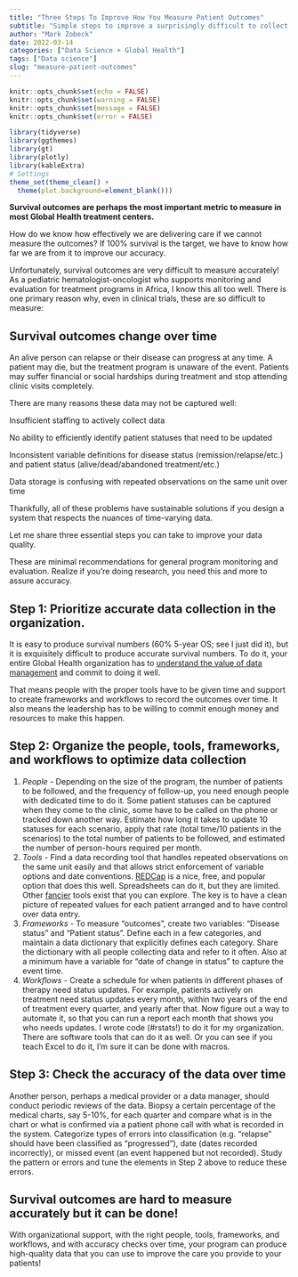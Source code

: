 ```yaml
---
title: "Three Steps To Improve How You Measure Patient Outcomes"
subtitle: "Simple steps to improve a surprisingly difficult to collect data point."
author: "Mark Zobeck"
date: 2022-03-14
categories: ["Data Science + Global Health"]
tags: ["Data science"]
slug: "measure-patient-outcomes"
---
```


```r
knitr::opts_chunk$set(echo = FALSE) 
knitr::opts_chunk$set(warning = FALSE)
knitr::opts_chunk$set(message = FALSE)
knitr::opts_chunk$set(error = FALSE)

library(tidyverse)
library(ggthemes)
library(gt)
library(plotly)
library(kableExtra)
# Settings
theme_set(theme_clean() +  
  theme(plot.background=element_blank()))

```

**Survival outcomes are perhaps the most important metric to measure in most Global Health treatment centers.**

How do we know how effectively we are delivering care if we cannot measure the outcomes? If 100% survival is the target, we have to know how far we are from it to improve our accuracy.

Unfortunately, survival outcomes are very difficult to measure accurately! As a pediatric hematologist-oncologist who supports monitoring and evaluation for treatment programs in Africa, I know this all too well. There is one primary reason why, even in clinical trials, these are so difficult to measure:

## **Survival outcomes change over time** 

An alive person can relapse or their disease can progress at any time. A patient may die, but the treatment program is unaware of the event. Patients may suffer financial or social hardships during treatment and stop attending clinic visits completely.

There are many reasons these data may not be captured well:

Insufficient staffing to actively collect data

No ability to efficiently identify patient statuses that need to be updated

Inconsistent variable definitions for disease status (remission/relapse/etc.) and patient status (alive/dead/abandoned treatment/etc.)

Data storage is confusing with repeated observations on the same unit over time

Thankfully, all of these problems have sustainable solutions if you design a system that respects the nuances of time-varying data.

Let me share three essential steps you can take to improve your data quality.

These are minimal recommendations for general program monitoring and evaluation. Realize if you're doing research, you need this and more to assure accuracy.

## **Step 1: Prioritize accurate data collection in the organization.** 

It is easy to produce survival numbers (60% 5-year OS; see I just did it), but it is exquisitely difficult to produce accurate survival numbers. To do it, your entire Global Health organization has to [understand the value of data management](https://www.thedoctorsdialectic.com/2022/03/13/gh_needs_ds/) and commit to doing it well.

That means people with the proper tools have to be given time and support to create frameworks and workflows to record the outcomes over time. It also means the leadership has to be willing to commit enough money and resources to make this happen.

## **Step 2: Organize the people, tools, frameworks, and workflows to optimize data collection** 

1.  *People* - Depending on the size of the program, the number of patients to be followed, and the frequency of follow-up, you need enough people with dedicated time to do it. Some patient statuses can be captured when they come to the clinic, some have to be called on the phone or tracked down another way. Estimate how long it takes to update 10 statuses for each scenario, apply that rate (total time/10 patients in the scenarios) to the total number of patients to be followed, and estimated the number of person-hours required per month.
2.  *Tools* - Find a data recording tool that handles repeated observations on the same unit easily and that allows strict enforcement of variable options and date conventions. [REDCap](https://projectredcap.org/) is a nice, free, and popular option that does this well. Spreadsheets can do it, but they are limited. Other [fancier](https://dhis2.org/) tools exist that you can explore. The key is to have a clean picture of repeated values for each patient arranged and to have control over data entry.
3.  *Frameworks* - To measure "outcomes", create two variables: "Disease status" and "Patient status". Define each in a few categories, and maintain a data dictionary that explicitly defines each category. Share the dictionary with all people collecting data and refer to it often. Also at a minimum have a variable for "date of change in status" to capture the event time.
4.  *Workflows* - Create a schedule for when patients in different phases of therapy need status updates. For example, patients actively on treatment need status updates every month, within two years of the end of treatment every quarter, and yearly after that. Now figure out a way to automate it, so that you can run a report each month that shows you who needs updates. I wrote code (#rstats!) to do it for my organization. There are software tools that can do it as well. Or you can see if you teach Excel to do it, I'm sure it can be done with macros.

## **Step 3: Check the accuracy of the data over time** 

Another person, perhaps a medical provider or a data manager, should conduct periodic reviews of the data. Biopsy a certain percentage of the medical charts, say 5-10%, for each quarter and compare what is in the chart or what is confirmed via a patient phone call with what is recorded in the system. Categorize types of errors into classification (e.g. "relapse" should have been classified as "progressed"), date (dates recorded incorrectly), or missed event (an event happened but not recorded). Study the pattern or errors and tune the elements in Step 2 above to reduce these errors.

## **Survival outcomes are hard to measure accurately but it can be done!** 

With organizational support, with the right people, tools, frameworks, and workflows, and with accuracy checks over time, your program can produce high-quality data that you can use to improve the care you provide to your patients!
